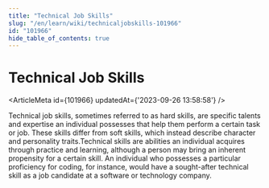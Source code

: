 ```yaml
---
title: "Technical Job Skills"
slug: "/en/learn/wiki/technicaljobskills-101966"
id: "101966"
hide_table_of_contents: true
---
```



# Technical Job Skills

<ArticleMeta id={101966} updatedAt={'2023-09-26 13:58:58'} />
<div className='border-solid border-b border-t-0 my-4 border-[var(--ifm-color-gray-300)]' />

Technical job skills, sometimes referred to as hard skills, are specific talents and expertise an individual possesses that help them perform a certain task or job. These skills differ from soft skills, which instead describe character and personality traits.Technical skills are abilities an individual acquires through practice and learning, although a person may bring an inherent propensity for a certain skill. An individual who possesses a particular proficiency for coding, for instance, would have a sought-after technical skill as a job candidate at a software or technology company.
